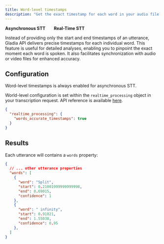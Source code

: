 ```yaml
---
title: Word-level timestamps
description: "Get the exact timestamp for each word in your audio file."
---
```


<Icon icon="check" iconType="solid" color="green" size="20" /> **Asynchronous STT** &nbsp; &nbsp; &nbsp;
<Icon icon="check" iconType="solid" color="green" size="20" /> **Real-Time STT**

Instead of providing only the start and end timestamps of an utterance, Gladia API delivers precise timestamps for each individual word. This feature is useful for detailed analyses, enabling you to pinpoint the exact moment each word is spoken. It also facilitates synchronization with audio or video files for enhanced accuracy.

## Configuration

<Tabs>

<Tab title='Asynchronous STT'>

Word-level timestamps is always enabled for asynchronous STT.

</Tab>

<Tab title='Real-Time STT'>

World-level configuration is set within the `realtime_processing` object in your transcription request. API reference is available [here](https://docs.gladia.io/api-reference/v2/live/init#body-realtime-processing-words-accurate-timestamps).

```json
{
  "realtime_processing": {
    "words_accurate_timestamps": true
  }
}
```

</Tab>

</Tabs>

## Results

Each utterance will contains a `words` property:

```json
{
  // ... other utterance properties
  "words": [
    {
      "word": "Split",
      "start": 0.21001999999999998,
      "end": 0.69015,
      "confidence": 1
    },
    {
      "word": " infinity",
      "start": 0.91021,
      "end": 1.55038,
      "confidence": 0.95
    },
  ]
}
```